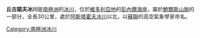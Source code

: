{{Coord|70|43|S|163|9|E|source:GNIS|display=title}}

'''丘古諾夫冰川'''是[[南極洲|南極洲]]的[[冰川|冰川]]，位於[[維多利亞地|維多利亞地]]的[[彭內爾海岸|彭內爾海岸]]，屬於[[鮑爾斯山脈|鮑爾斯山脈]]的一部分，全長30公里，處於[[阿斯塔霍夫冰川|阿斯塔霍夫冰川]]以北，以[[蘇聯|蘇聯]]的高空氣象學家命名。

{{Antarctica-geo-stub}}
[[Category:南極洲冰川|Category:南極洲冰川]]